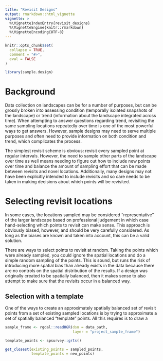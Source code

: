 ```yaml
---
title: "Revisit Designs"
output: rmarkdown::html_vignette
vignette: >
  %\VignetteIndexEntry{revisit_designs}
  %\VignetteEngine{knitr::rmarkdown}
  %\VignetteEncoding{UTF-8}
---
```


```r
knitr::opts_chunk$set(
  collapse = TRUE,
  comment = "#>",
  eval = FALSE
)
```

```r
library(sample.design)
```

# Background
Data collection on landscapes can be for a number of purposes, but can be grossly broken into assessing condition (temporally isolated snapshots of the landscape) or trend (information about the landscape integrated across time). When attempting to answer questions regarding trend, revisiting the same sampling locations repeatedly over time is one of the most powerful ways to get answers. However, sample designs may need to serve multiple purposes and often need to provide information on both condition and trend, which complicates the process.

The simplest revisit scheme is obvious: revisit every sampled point at regular intervals. However, the need to sample other parts of the landscape over time as well means needing to figure out how to include new points over time and balance the amount of sampling effort that can be made between revisits and novel locations. Additionally, many designs may not have been explicitly intended to include revisits and so care needs to be taken in making decisions about which points will be revisited.

# Selecting revisit locations
In some cases, the locations sampled may be considered "representative" of the larger landscape based on professional judgement in which case hand-selecting which points to revisit can make sense. This approach is obviously biased, however, and should be very carefully considered. As long as the biases are known and taken into account, this can be a valid solution.

There are ways to select points to revisit at random. Taking the points which were already sampled, you could ignore the spatial locations and do a simple random sampling of the points. This is sound, but runs the risk of introducing more spatial bias than already exists in the data because there are no controls on the spatial distribution of the results. If a design was originally created to be spatially balanced, then it makes sense to also attempt to make sure that the revisits occur in a balanced way.

## Selection with a template
One of the ways to create an approximately spatially balanced set of revisit points from a set of existing sampled locations is by trying to approximate a set of spatially balanced "template" points. All this requires is to draw a 

``` r
sample_frame <- rgdal::readOGR(dsn = data_path,
                               layer = "project_sample_frame")

template_points <- spsurvey::grts()

get_closest(existing_points = sampled_points,
            template_points = new_points)
```
